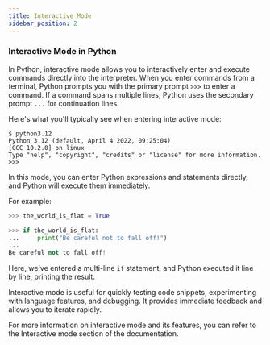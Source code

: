 ```yaml
---
title: Interactive Mode
sidebar_position: 2
---
```


### Interactive Mode in Python


In Python, interactive mode allows you to interactively enter and execute commands directly into the interpreter. When you enter commands from a terminal, Python prompts you with the primary prompt `>>>` to enter a command. If a command spans multiple lines, Python uses the secondary prompt `...` for continuation lines.

Here's what you'll typically see when entering interactive mode:

```
$ python3.12
Python 3.12 (default, April 4 2022, 09:25:04)
[GCC 10.2.0] on linux
Type "help", "copyright", "credits" or "license" for more information.
>>>
```

In this mode, you can enter Python expressions and statements directly, and Python will execute them immediately.

For example:

```python
>>> the_world_is_flat = True

>>> if the_world_is_flat:
...     print("Be careful not to fall off!")
...
Be careful not to fall off!
```

Here, we've entered a multi-line `if` statement, and Python executed it line by line, printing the result.

Interactive mode is useful for quickly testing code snippets, experimenting with language features, and debugging. It provides immediate feedback and allows you to iterate rapidly.

For more information on interactive mode and its features, you can refer to the <Link to="/docs/category/appendix">Interactive mode</Link> section of the documentation.
